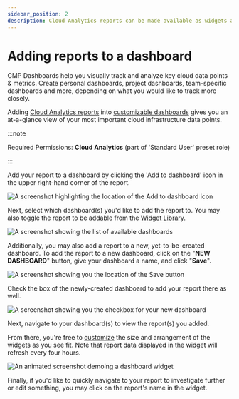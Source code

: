 ```yaml
---
sidebar_position: 2
description: Cloud Analytics reports can be made available as widgets and used to build dashboards.
---
```


# Adding reports to a dashboard

CMP Dashboards help you visually track and analyze key cloud data points & metrics. Create personal dashboards, project dashboards, team-specific dashboards and more, depending on what you would like to track more closely.

Adding [Cloud Analytics reports](../cloud-analytics/create-cloud-report/index.mdx) into [customizable dashboards](customizing-dashboards.mdx) gives you an at-a-glance view of your most important cloud infrastructure data points.

:::note

Required Permissions: **Cloud Analytics** (part of 'Standard User' preset role)

:::

Add your report to a dashboard by clicking the 'Add to dashboard' icon in the upper right-hand corner of the report.

![A screenshot highlighting the location of the _Add to dashboard_ icon](../assets/png/cmp-dashboards-widgets-1.png)

Next, select which dashboard(s) you'd like to add the report to. You may also toggle the report to be addable from the [Widget Library](widgets-overview.mdx).

![A screenshot showing the list of available dashboards](../assets/png/cmp-dashboards-widgets-2.png)

Additionally, you may also add a report to a new, yet-to-be-created dashboard. To add the report to a new dashboard, click on the "**NEW DASHBOARD**" button, give your dashboard a name, and click "**Save**".

![A screenshot showing you the location of the Save button](../assets/png/cmp-new-dashboard.png)

Check the box of the newly-created dashboard to add your report there as well.

![A screenshot showing you the checkbox for your new dashboard](../assets/png/cmp-new-dashboard-2.png)

Next, navigate to your dashboard(s) to view the report(s) you added.

From there, you're free to [customize](customizing-dashboards.mdx) the size and arrangement of the widgets as you see fit. Note that report data displayed in the widget will refresh every four hours.

![An animated screenshot demoing a dashboard widget](../assets/gif/cmp-dashboard-widget-demo.gif)

Finally, if you'd like to quickly navigate to your report to investigate further or edit something, you may click on the report's name in the widget.


<LoomEmbed id="4f125260e1214c6f9b85002ca13e6ade" />
